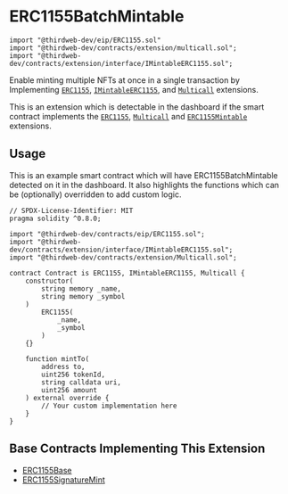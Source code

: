 
# ERC1155BatchMintable

```solidity
import "@thirdweb-dev/eip/ERC1155.sol"
import "@thirdweb-dev/contracts/extension/multicall.sol";
import "@thirdweb-dev/contracts/extension/interface/IMintableERC1155.sol";
```

Enable minting multiple NFTs at once in a single transaction by Implementing [`ERC1155`](/solidity/extensions/erc1155), [`IMintableERC1155`](/solidity/extensions/erc1155mintable), and [`Multicall`](/solidity/extensions/multicall) extensions.

This is an extension which is detectable in the dashboard if the smart contract implements the
[`ERC1155`](/solidity/extensions/erc1155), [`Multicall`](/solidity/extensions/multicall) and [`ERC1155Mintable`](/solidity/extensions/erc1155mintable) extensions.

<GithubButtonLink href="https://github.com/thirdweb-dev/contracts/blob/main/contracts/extension/interface/IMintableERC1155.sol" />

## Usage

This is an example smart contract which will have ERC1155BatchMintable detected on it in the dashboard. It also highlights the functions which can be (optionally) overridden to add custom logic.

```solidity
// SPDX-License-Identifier: MIT
pragma solidity ^0.8.0;

import "@thirdweb-dev/contracts/eip/ERC1155.sol";
import "@thirdweb-dev/contracts/extension/interface/IMintableERC1155.sol";
import "@thirdweb-dev/contracts/extension/Multicall.sol";

contract Contract is ERC1155, IMintableERC1155, Multicall {
    constructor(
        string memory _name,
        string memory _symbol
    )
        ERC1155(
            _name,
            _symbol
        )
    {}

    function mintTo(
        address to,
        uint256 tokenId,
        string calldata uri,
        uint256 amount
    ) external override {
        // Your custom implementation here
    }
}
```

## Base Contracts Implementing This Extension

- [ERC1155Base](/solidity/base-contracts/erc1155base)
- [ERC1155SignatureMint](/solidity/base-contracts/erc1155signaturemint)
